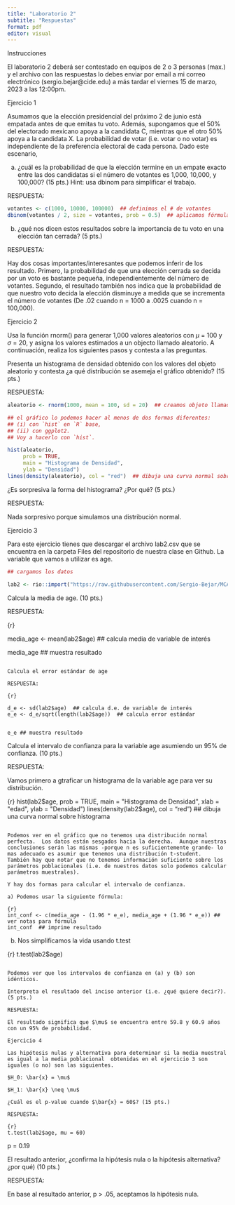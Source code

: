 ```yaml
---
title: "Laboratorio 2"
subtitle: "Respuestas"
format: pdf
editor: visual
---
```


Instrucciones

El laboratorio 2 deberá ser contestado en equipos de 2 o 3 personas (max.) y el archivo con las respuestas lo debes enviar por email a mi correo electrónico (sergio.bejar@cide.edu) a más tardar el viernes 15 de marzo, 2023 a las 12:00pm.  

Ejercicio 1 

Asumamos que la elección presidencial del próximo 2 de junio está empatada antes de que emitas tu voto.  Además, supongamos que el 50% del electorado mexicano apoya a la candidata C, mientras que el otro 50% apoya a la candidata X.  La probabilidad de votar (i.e. votar o no votar) es independiente de la preferencia electoral de cada persona. Dado este escenario, 

a) ¿cuál es la probabilidad de que la elección termine en un empate exacto entre las dos candidatas si el número de votantes es 1,000, 10,000, y 100,000? (15 pts.)  Hint: usa dbinom  para simplificar el trabajo.

RESPUESTA:

```r
votantes <- c(1000, 10000, 100000)  ## definimos el # de votantes
dbinom(votantes / 2, size = votantes, prob = 0.5)  ## aplicamos fórmula de `dbinom`
```

b) ¿qué nos dicen estos resultados sobre la importancia de tu voto en una elección tan cerrada?  (5 pts.)

RESPUESTA:

Hay dos cosas importantes/interesantes que podemos inferir de los resultado. Primero, la probabilidad de que una elección cerrada se decida por un voto es bastante pequeña, independientemente del número de votantes. Segundo, el resultado también nos indica que la probabilidad de que nuestro voto decida la elección disminuye a medida que se incrementa el número de votantes (De .02 cuando n = 1000 a .0025 cuando n = 100,000). 

Ejercicio 2 

Usa la función rnorm() para generar 1,000 valores aleatorios con $\mu$ = 100 y $\sigma$ = 20, y asigna los valores estimados a un objecto llamado aleatorio. A continuación, realiza los siguientes pasos y contesta a las preguntas.

Presenta un histograma de densidad obtenido con los valores del objeto aleatorio y contesta ¿a qué distribución se asemeja el gráfico obtenido? (15 pts.)

RESPUESTA:

```r
aleatorio <- rnorm(1000, mean = 100, sd = 20)  ## creamos objeto llamado `aleatorio`

## el gráfico lo podemos hacer al menos de dos formas diferentes: 
## (i) con `hist` en `R` base, 
## (ii) con ggplot2.  
## Voy a hacerlo con `hist`. 

hist(aleatorio,
     prob = TRUE,
     main = "Histograma de Densidad",
     ylab = "Densidad")
lines(density(aleatorio), col = "red")  ## dibuja una curva normal sobre histograma
````

¿Es sorpresiva la forma del histograma? ¿Por qué? (5 pts.)

RESPUESTA:

Nada sorpresivo porque simulamos una distribución normal.  

Ejercicio 3

Para este ejercicio tienes que descargar el archivo lab2.csv que se encuentra en la carpeta Files del repositorio de nuestra clase en Github.  La variable que vamos a utilizar es age. 

```r
## cargamos los datos

lab2 <- rio::import("https://raw.githubusercontent.com/Sergio-Bejar/MCA_CIDE/main/Files/lab2.csv")

````

Calcula la media de age. (10 pts.)

RESPUESTA:

{r}

media_age <- mean(lab2$age) ## calcula media de variable de interés

media_age  ## muestra resultado
````

Calcula el error estándar de age

RESPUESTA:

{r}

d_e <- sd(lab2$age)  ## calcula d.e. de variable de interés
e_e <- d_e/sqrt(length(lab2$age))  ## calcula error estándar 


e_e ## muestra resultado
````

Calcula el intervalo de confianza para la variable age asumiendo un 95% de confianza.  (10 pts.)

RESPUESTA: 

Vamos primero a gtraficar un histograma de la variable age para ver su distribución. 

{r}
hist(lab2$age,
     prob = TRUE,
     main = "Histograma de Densidad",
     xlab = "edad",
     ylab = "Densidad")
lines(density(lab2$age), col = "red")  ## dibuja una curva normal sobre histograma
````

Podemos ver en el gráfico que no tenemos una distribución normal perfecta.  Los datos están sesgados hacia la derecha.  Aunque nuestras conclusiones serán las mismas -porque n es suficientemente grande- lo mas adecuado es asumir que tenemos una distribución t-student.  También hay que notar que no tenemos información suficiente sobre los parámetros poblacionales (i.e. de nuestros datos solo podemos calcular parámetros muestrales). 

Y hay dos formas para calcular el intervalo de confianza. 

a) Podemos usar la siguiente fórmula:

{r}
int_conf <- c(media_age - (1.96 * e_e), media_age + (1.96 * e_e)) ## ver notas para fórmula
int_conf  ## imprime resultado

````

b) Nos simplificamos la vida usando t.test

{r}
t.test(lab2$age)
````

Podemos ver que los intervalos de confianza en (a) y (b) son idénticos. 

Interpreta el resultado del inciso anterior (i.e. ¿qué quiere decir?).  (5 pts.)

RESPUESTA:

El resultado significa que $\mu$ se encuentra entre 59.8 y 60.9 años con un 95% de probabilidad.

Ejercicio 4

Las hipótesis nulas y alternativa para determinar si la media muestral es igual a la media poblacional  obtenidas en el ejercicio 3 son iguales (o no) son las siguientes.

$H_0: \bar{x} = \mu$

$H_1: \bar{x} \neq \mu$

¿Cuál es el p-value cuando $\bar{x} = 60$? (15 pts.) 

RESPUESTA:

{r}
t.test(lab2$age, mu = 60)
````

p = 0.19

El resultado anterior, ¿confirma la hipótesis nula o la hipótesis alternativa? ¿por qué) (10 pts.)

RESPUESTA:

En base al resultado anterior, p > .05, aceptamos la hipótesis nula.  

